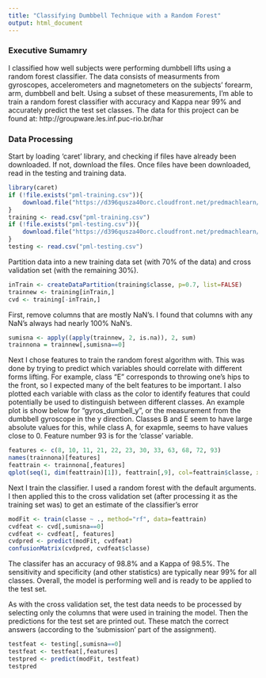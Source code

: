 ```yaml
---
title: "Classifying Dumbbell Technique with a Random Forest"
output: html_document
---
```


### Executive Sumamry

I classified how well subjects were performing dumbbell lifts using a random forest classifier. The data consists of measurments from gyroscopes, accelerometers and magnetometers on the subjects' forearm, arm, dumbbell and belt. Using a subset of these measurements, I'm able to train a random forest classifier with accuracy and Kappa near 99% and accurately predict the test set classes. The data for this project can be found at: http://groupware.les.inf.puc-rio.br/har

### Data Processing

Start by loading 'caret' library, and checking if files have already been downloaded. If not, download the files. Once files have been downloaded, read in the testing and training data.

```r
library(caret)
if (!file.exists("pml-training.csv")){
    download.file("https://d396qusza40orc.cloudfront.net/predmachlearn/pml-training.csv", destfile="pml-training.csv", method="curl")
}
training <- read.csv("pml-training.csv")
if (!file.exists("pml-testing.csv")){
    download.file("https://d396qusza40orc.cloudfront.net/predmachlearn/pml-testing.csv", destfile="pml-testing.csv", method="curl")
}
testing <- read.csv("pml-testing.csv")
```

Partition data into a new training data set (with 70% of the data) and cross validation set (with the remaining 30%).
```r
inTrain <- createDataPartition(training$classe, p=0.7, list=FALSE)
trainnew <- training[inTrain,]
cvd <- training[-inTrain,]
```

First, remove columns that are mostly NaN's. I found that columns with any NaN's always had nearly 100% NaN's.

```r
sumisna <- apply((apply(trainnew, 2, is.na)), 2, sum)
trainnona = trainnew[,sumisna==0]
```

Next I chose features to train the random forest algorithm with. This was done by trying to predict which variables should correlate with different forms lifting. For example, class "E" corresponds to throwing one's hips to the front, so I expected many of the belt features to be important. I also plotted each variable with class as the color to identify features that could potentially be used to distinguish between different classes. An example plot is show below for "gyros_dumbell_y", or the measurement from the dumbbell gyroscope in the y direction. Classes B and E seem to have large absolute values for this, while class A, for exapmle, seems to have values close to 0. Feature number 93 is for the 'classe' variable.

```r
features <- c(8, 10, 11, 21, 22, 23, 30, 33, 63, 68, 72, 93)
names(trainnona)[features]
feattrain <- trainnona[,features]
qplot(seq(1, dim(feattrain)[1]), feattrain[,9], col=feattrain$classe, xlab="Index", ylab="gyros_dumbbell_y", ylim=(c(-2.5, 4.5)))
```

Next I train the classifier. I used a random forest with the default arguments. I then applied this to the cross validation set (after processing it as the training set was) to get an estimate of the classifier's error

```r
modFit <- train(classe ~ ., method="rf", data=feattrain)
cvdfeat <- cvd[,sumisna==0]
cvdfeat <- cvdfeat[, features]
cvdpred <- predict(modFit, cvdfeat)
confusionMatrix(cvdpred, cvdfeat$classe)
```

The classifer has an accuracy of 98.8% and a Kappa of 98.5%. The sensitivity and specificity (and other statistics) are typically near 99% for all classes. Overall, the model is performing well and is ready to be applied to the test set.

As with the cross validation set, the test data needs to be processed by selecting only the columns that were used in training the model. Then the predictions for the test set are printed out. These match the correct answers (according to the 'submission' part of the assignment).

```r
testfeat <- testing[,sumisna==0]
testfeat <- testfeat[,features]
testpred <- predict(modFit, testfeat)
testpred
```